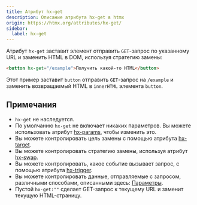 ```yaml
---
title: Атрибут hx-get
description: Описание атрибута hx-get в htmx
origin: https://htmx.org/attributes/hx-get/
sidebar:
  label: hx-get
---
```


Атрибут `hx-get` заставит элемент отправить `GET`-запрос по указанному URL и заменить HTML в DOM, используя стратегию замены:

```html wrap
<button hx-get="/example">Получить какой-то HTML</button>
```

Этот пример заставит `button` отправить `GET`-запрос на `/example` и заменить возвращаемый HTML в `innerHTML` элемента `button`.

## Примечания

- `hx-get` не наследуется.
- По умолчанию `hx-get` не включает никаких параметров. Вы можете использовать атрибут [hx-params](../hx-params), чтобы изменить это.
- Вы можете контролировать цель замены с помощью атрибута [hx-target](../hx-target).
- Вы можете контролировать стратегию замены, используя атрибут [hx-swap](../hx-swap).
- Вы можете контролировать, какое событие вызывает запрос, с помощью атрибута [hx-trigger](../hx-trigger).
- Вы можете контролировать данные, отправляемые с запросом, различными способами, описанными здесь: [Параметры](/ajax/parameters).
- Пустой `hx-get:""` сделает GET-запрос к текущему URL и заменит текущую HTML-страницу.
